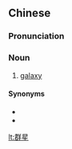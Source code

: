 {{also|羣星}}
==Chinese==
{{zh-forms|t2=羣星}}

===Pronunciation===
{{zh-pron
|m=qúnxīng
|c=kwan4 sing1
|h=pfs=khiùn-sên
|cat=n
}}

===Noun===
{{zh-noun}}

# [[galaxy]] {{gloss|collection of billions of stars, galactic dust, black holes, etc.}}

====Synonyms====
* {{zh-l|恆星系}}
* {{zh-l|星系}}

[[lt:群星]]